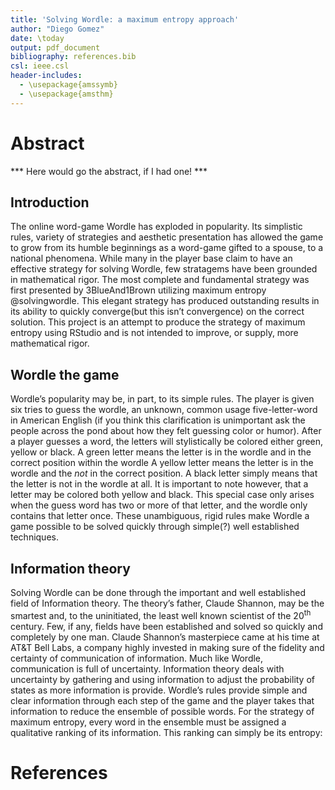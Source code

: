 ```yaml
---
title: 'Solving Wordle: a maximum entropy approach'
author: "Diego Gomez"
date: \today
output: pdf_document
bibliography: references.bib
csl: ieee.csl
header-includes:
  - \usepackage{amssymb}
  - \usepackage{amsthm}
---
```


# Abstract

*** Here would go the abstract, if I had one! ***

## Introduction

The online word-game Wordle has exploded in popularity. Its simplistic rules, variety of strategies and aesthetic presentation has allowed the game to grow from its humble beginnings as a word-game gifted to a spouse, to a national phenomena. While many in the player base claim to have an effective strategy for solving Wordle, few stratagems have been grounded in mathematical rigor. The most complete and fundamental strategy was first presented by 3BlueAnd1Brown utilizing maximum entropy @solvingwordle. This elegant strategy has produced outstanding results in its ability to quickly converge(but this isn't convergence) on the correct solution. This project is an attempt to produce the strategy of maximum entropy using RStudio and is not intended to improve, or supply, more mathematical rigor.

## Wordle the game
Wordle's popularity may be, in part, to its simple rules. The player is given six tries to guess the wordle, an unknown, common usage five-letter-word in American English (if you think this clarification is unimportant ask the people across the pond about how they felt guessing color or humor). After a player guesses a word, the letters will stylistically be colored either green, yellow or black. A green letter means the letter is in the wordle and in the correct position within the wordle A yellow letter means the letter is in the wordle and the *not* in the correct position. A black letter simply means that the letter is not in the wordle at all. It is important to note however, that a letter may be colored both yellow and black. This special case only arises when the guess word has two or more of that letter, and the wordle only contains that letter once. These unambiguous, rigid rules make Wordle a game possible to be solved quickly through simple(?) well established techniques.

## Information theory
Solving Wordle can be done through the important and well established field of Information theory. The theory's father, Claude Shannon, may be the smartest and, to the uninitiated, the least well known scientist of the $20^{\mathrm{th}}$ century. Few, if any, fields have been established and solved so quickly and completely by one man. Claude Shannon's masterpiece came at his time at AT&T Bell Labs, a company highly invested in making sure of the fidelity and certainty of communication of information. Much like Wordle, communication is full of uncertainty. Information theory deals with uncertainty by gathering and using information to adjust the probability of states as more information is provide. Wordle's rules provide simple and clear information through each step of the game and the player takes that information to reduce the ensemble of possible words. For the strategy of maximum entropy, every word in the ensemble must be assigned a qualitative ranking of its information. This ranking can simply be its entropy: 

\begin{equation}
H = - \sum_i p_i \log_2 p_i
\end{equation}

# References


